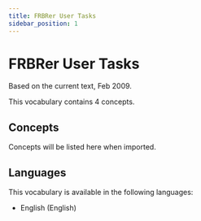 ```yaml
---
title: FRBRer User Tasks
sidebar_position: 1
---
```


# FRBRer User Tasks

Based on the current text, Feb 2009.

This vocabulary contains 4 concepts.

## Concepts

Concepts will be listed here when imported.

## Languages

This vocabulary is available in the following languages:
- English (English)
